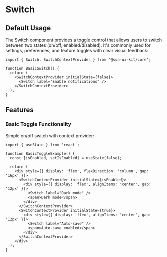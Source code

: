
<Meta of={SwitchStories} />

# Switch

## Default Usage

The Switch component provides a toggle control that allows users to switch between two states (on/off, enabled/disabled). It's commonly used for settings, preferences, and feature toggles with clear visual feedback:

```tsx
import { Switch, SwitchContextProvider } from '@ssa-ui-kit/core';

function BasicSwitch() {
  return (
    <SwitchContextProvider initialState={false}>
      <Switch label="Enable notifications" />
    </SwitchContextProvider>
  );
}
```

## Features

### Basic Toggle Functionality

Simple on/off switch with context provider:

```tsx
import { useState } from 'react';

function BasicToggleExample() {
  const [isEnabled, setIsEnabled] = useState(false);

  return (
    <div style={{ display: 'flex', flexDirection: 'column', gap: '16px' }}>
      <SwitchContextProvider initialState={isEnabled}>
        <div style={{ display: 'flex', alignItems: 'center', gap: '12px' }}>
          <Switch label="Dark mode" />
          <span>Dark mode</span>
        </div>
      </SwitchContextProvider>
      <SwitchContextProvider initialState={true}>
        <div style={{ display: 'flex', alignItems: 'center', gap: '12px' }}>
          <Switch label="Auto-save" />
          <span>Auto-save enabled</span>
        </div>
      </SwitchContextProvider>
    </div>
  );
}
```

<Canvas />
<Controls />

<Stories includePrimary={false} />
